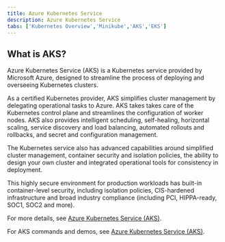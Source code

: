 ```yaml
---
title: Azure Kubernetes Service
description: Azure Kubernetes Service
tabs: ['Kubernetes Overview','Minikube','AKS','EKS']
---
```


## What is AKS?

Azure Kubernetes Service (AKS) is a Kubernetes service provided by Microsoft Azure, designed to streamline the process of deploying and overseeing Kubernetes clusters.

As a certified Kubernetes provider, AKS simplifies cluster management by delegating operational tasks to Azure. AKS takes takes care of the Kubernetes control plane and streamlines the configuration of worker nodes. AKS also provides intelligent scheduling, self-healing, horizontal scaling, service discovery and load balancing, automated rollouts and rollbacks, and secret and configuration management.

The Kubernetes service also has advanced capabilities around simplified cluster management, container security and isolation policies, the ability to design your own cluster and integrated operational tools for consistency in deployment.

This highly secure environment for production workloads has built-in container-level security, including isolation policies, CIS-hardened infrastructure and broad industry compliance (including PCI, HIPPA-ready, SOC1, SOC2 and more).

For more details, see [Azure Kubernetes Service (AKS)](https://azure.microsoft.com/en-us/products/kubernetes-service).

For AKS commands and demos, see [Azure Kubernetes Service (AKS)](https://learn.microsoft.com/en-us/azure/aks/).
